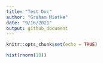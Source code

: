 ```yaml
---
title: "Test Doc"
author: "Graham Miotke"
date: "9/16/2021"
output: github_document
---
```


```r
knitr::opts_chunk$set(echo = TRUE)
```

```r
hist(rnorm(10))
```